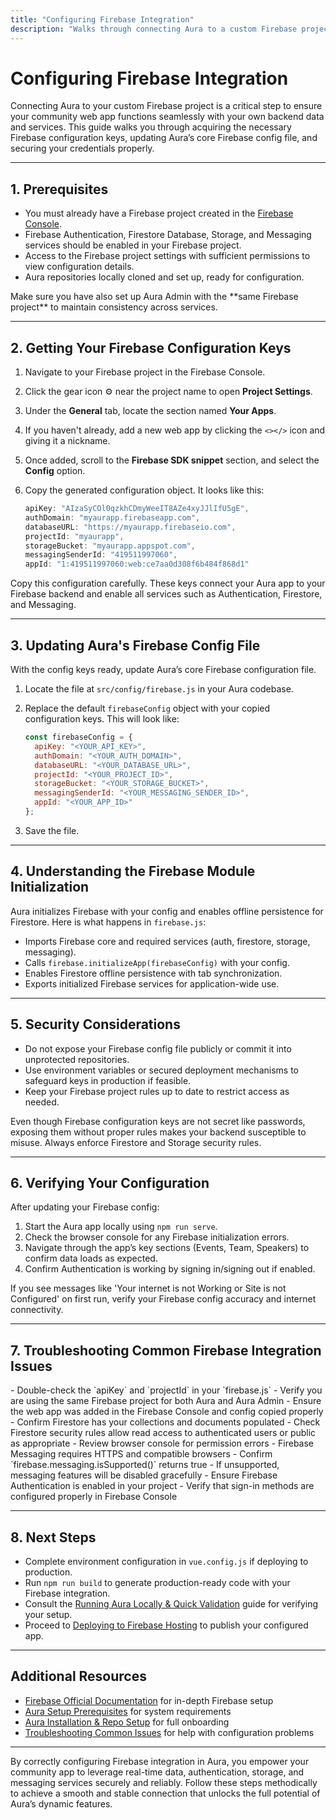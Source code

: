 ```yaml
---
title: "Configuring Firebase Integration"
description: "Walks through connecting Aura to a custom Firebase project, acquiring configuration keys from the Firebase Console, updating the core config file, and ensuring credentials are securely in place."
---
```


# Configuring Firebase Integration

Connecting Aura to your custom Firebase project is a critical step to ensure your community web app functions seamlessly with your own backend data and services. This guide walks you through acquiring the necessary Firebase configuration keys, updating Aura’s core Firebase config file, and securing your credentials properly.

---

## 1. Prerequisites

- You must already have a Firebase project created in the [Firebase Console](https://console.firebase.google.com).
- Firebase Authentication, Firestore Database, Storage, and Messaging services should be enabled in your Firebase project.
- Access to the Firebase project settings with sufficient permissions to view configuration details.
- Aura repositories locally cloned and set up, ready for configuration.

<Check>
Make sure you have also set up Aura Admin with the **same Firebase project** to maintain consistency across services.
</Check>

---

## 2. Getting Your Firebase Configuration Keys

1. Navigate to your Firebase project in the Firebase Console.
2. Click the gear icon ⚙️ near the project name to open **Project Settings**.
3. Under the **General** tab, locate the section named **Your Apps**.
4. If you haven't already, add a new web app by clicking the `<></>` icon and giving it a nickname.
5. Once added, scroll to the **Firebase SDK snippet** section, and select the **Config** option.
6. Copy the generated configuration object. It looks like this:

    ```js
    apiKey: "AIzaSyCOl0qzkhCDmyWeeIT8AZe4xyJJlIfU5gE",
    authDomain: "myaurapp.firebaseapp.com",
    databaseURL: "https://myaurapp.firebaseio.com",
    projectId: "myaurapp",
    storageBucket: "myaurapp.appspot.com",
    messagingSenderId: "419511997060",
    appId: "1:419511997060:web:ce7aa0d308f6b484f868d1"
    ```

<Tip>
Copy this configuration carefully. These keys connect your Aura app to your Firebase backend and enable all services such as Authentication, Firestore, and Messaging.
</Tip>

---

## 3. Updating Aura's Firebase Config File

With the config keys ready, update Aura’s core Firebase configuration file.

1. Locate the file at `src/config/firebase.js` in your Aura codebase.
2. Replace the default `firebaseConfig` object with your copied configuration keys. This will look like:

    ```js
    const firebaseConfig = {
      apiKey: "<YOUR_API_KEY>",
      authDomain: "<YOUR_AUTH_DOMAIN>",
      databaseURL: "<YOUR_DATABASE_URL>",
      projectId: "<YOUR_PROJECT_ID>",
      storageBucket: "<YOUR_STORAGE_BUCKET>",
      messagingSenderId: "<YOUR_MESSAGING_SENDER_ID>",
      appId: "<YOUR_APP_ID>"
    };
    ```

3. Save the file.


---

## 4. Understanding the Firebase Module Initialization

Aura initializes Firebase with your config and enables offline persistence for Firestore. Here is what happens in `firebase.js`:

- Imports Firebase core and required services (auth, firestore, storage, messaging).
- Calls `firebase.initializeApp(firebaseConfig)` with your config.
- Enables Firestore offline persistence with tab synchronization.
- Exports initialized Firebase services for application-wide use.


---

## 5. Security Considerations

- Do not expose your Firebase config file publicly or commit it into unprotected repositories.
- Use environment variables or secured deployment mechanisms to safeguard keys in production if feasible.
- Keep your Firebase project rules up to date to restrict access as needed.

<Warning>
Even though Firebase configuration keys are not secret like passwords, exposing them without proper rules makes your backend susceptible to misuse. Always enforce Firestore and Storage security rules.
</Warning>

---

## 6. Verifying Your Configuration

After updating your Firebase config:

1. Start the Aura app locally using `npm run serve`.
2. Check the browser console for any Firebase initialization errors.
3. Navigate through the app’s key sections (Events, Team, Speakers) to confirm data loads as expected.
4. Confirm Authentication is working by signing in/signing out if enabled.

<Tip>
If you see messages like 'Your internet is not Working or Site is not Configured' on first run, verify your Firebase config accuracy and internet connectivity.
</Tip>

---

## 7. Troubleshooting Common Firebase Integration Issues

<AccordionGroup title="Common Issues and Solutions">
<Accordion title="Firebase Project Not Found or Invalid API Key">
- Double-check the `apiKey` and `projectId` in your `firebase.js`
- Verify you are using the same Firebase project for both Aura and Aura Admin
- Ensure the web app was added in the Firebase Console and config copied properly
</Accordion>

<Accordion title="Firestore Data Not Loading or Empty">
- Confirm Firestore has your collections and documents populated
- Check Firestore security rules allow read access to authenticated users or public as appropriate
- Review browser console for permission errors
</Accordion>

<Accordion title="Messaging Service Not Supported">
- Firebase Messaging requires HTTPS and compatible browsers
- Confirm `firebase.messaging.isSupported()` returns true
- If unsupported, messaging features will be disabled gracefully
</Accordion>

<Accordion title="Authentication Errors">
- Ensure Firebase Authentication is enabled in your project
- Verify that sign-in methods are configured properly in Firebase Console
</Accordion>
</AccordionGroup>

---

## 8. Next Steps

- Complete environment configuration in `vue.config.js` if deploying to production.
- Run `npm run build` to generate production-ready code with your Firebase integration.
- Consult the [Running Aura Locally & Quick Validation](../run-validate-deploy/local-run-validation) guide for verifying your setup.
- Proceed to [Deploying to Firebase Hosting](../run-validate-deploy/firebase-deployment) to publish your configured app.

---

## Additional Resources

- [Firebase Official Documentation](https://firebase.google.com/docs/web/setup) for in-depth Firebase setup
- [Aura Setup Prerequisites](../setup-prerequisites/prerequisites) for system requirements
- [Aura Installation & Repo Setup](../install-configure/repo-installation) for full onboarding
- [Troubleshooting Common Issues](../run-validate-deploy/setup-troubleshooting) for help with configuration problems

---

By correctly configuring Firebase integration in Aura, you empower your community app to leverage real-time data, authentication, storage, and messaging services securely and reliably. Follow these steps methodically to achieve a smooth and stable connection that unlocks the full potential of Aura’s dynamic features.